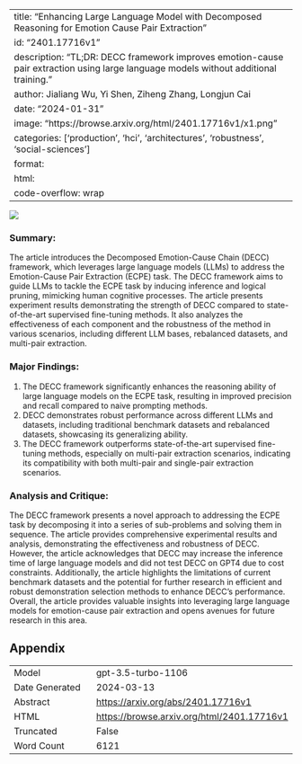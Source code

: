 
---
title: "Enhancing Large Language Model with Decomposed Reasoning for Emotion Cause Pair Extraction"
id: "2401.17716v1"
description: "TL;DR: DECC framework improves emotion-cause pair extraction using large language models without additional training."
author: Jialiang Wu, Yi Shen, Ziheng Zhang, Longjun Cai
date: "2024-01-31"
image: "https://browse.arxiv.org/html/2401.17716v1/x1.png"
categories: ['production', 'hci', 'architectures', 'robustness', 'social-sciences']
format:
  html:
    code-overflow: wrap
---

![](https://browse.arxiv.org/html/2401.17716v1/x1.png)

### **Summary:**
The article introduces the Decomposed Emotion-Cause Chain (DECC) framework, which leverages large language models (LLMs) to address the Emotion-Cause Pair Extraction (ECPE) task. The DECC framework aims to guide LLMs to tackle the ECPE task by inducing inference and logical pruning, mimicking human cognitive processes. The article presents experiment results demonstrating the strength of DECC compared to state-of-the-art supervised fine-tuning methods. It also analyzes the effectiveness of each component and the robustness of the method in various scenarios, including different LLM bases, rebalanced datasets, and multi-pair extraction.

### Major Findings:
1. The DECC framework significantly enhances the reasoning ability of large language models on the ECPE task, resulting in improved precision and recall compared to naive prompting methods.
2. DECC demonstrates robust performance across different LLMs and datasets, including traditional benchmark datasets and rebalanced datasets, showcasing its generalizing ability.
3. The DECC framework outperforms state-of-the-art supervised fine-tuning methods, especially on multi-pair extraction scenarios, indicating its compatibility with both multi-pair and single-pair extraction scenarios.

### Analysis and Critique:
The DECC framework presents a novel approach to addressing the ECPE task by decomposing it into a series of sub-problems and solving them in sequence. The article provides comprehensive experimental results and analysis, demonstrating the effectiveness and robustness of DECC. However, the article acknowledges that DECC may increase the inference time of large language models and did not test DECC on GPT4 due to cost constraints. Additionally, the article highlights the limitations of current benchmark datasets and the potential for further research in efficient and robust demonstration selection methods to enhance DECC's performance. Overall, the article provides valuable insights into leveraging large language models for emotion-cause pair extraction and opens avenues for future research in this area.

## Appendix

|          |          |
|----------|----------|
| Model     | gpt-3.5-turbo-1106       |
| Date Generated     | 2024-03-13       |
| Abstract | [https://arxiv.org/abs/2401.17716v1](https://arxiv.org/abs/2401.17716v1)        |
| HTML     | [https://browse.arxiv.org/html/2401.17716v1](https://browse.arxiv.org/html/2401.17716v1)       |
| Truncated       | False       |
| Word Count       | 6121       |